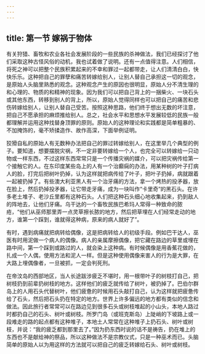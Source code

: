 ```yaml
---
---
---
```

title: 第一节 嫁祸于物体
---




有关狩猎、畜牧和农业各社会发展阶段的一些民族的杀神做法，我们已经探讨了他们采取这种古怪风俗的动机，我也试着做了说明。还有一点值得注意。人们相信，将死之神可以把整个民族积累起来的不幸和罪过一起都带走，让人们清清白白，快快乐乐。这种把自己的罪孽和痛苦转嫁给别人，让别人替自己承担这一切的观念，是原始人头脑里熟悉的观念。这种观念产生的原因也很明显，原始人分不清生理的和心理的、物质的和精神的现象。因为我们可以把自己背上的一捆柴火、一块石头或其他东西，转移到别人的背上，所以，原始人觉得同样也可以把自己的痛苦和悲伤转嫁给别人，让别人替自己受苦。按照这种思路，他们终于想出无数的坏注意，把自己不愿承担的麻烦推给别人。总之，社会水平和思想水平发展较低的民族一般都理解并运用这种找替身顶罪的原则。原始人的这种理论和实践都是简单粗暴的、不加掩饰的，毫不矫揉造作、故作高深，下面举例证明。

狡猾自私的原始人有无数种办法把自己的罪过转嫁给别人，在这里举几个典型的例子。要知道，想要摆脱灾祸，不一定非要转嫁给一个人，也完全可以转嫁给一只动物或一样东西，不过这样东西常常只是一个传播灾祸的媒介，可以把灾祸传给第一个接触它的人。在东印度某些岛上的人有一个治癫痫的办法，用某种树的叶子打病人的脸，打完后把树叶扔掉，认为这样就把病传给了叶子，把叶子扔掉，病就跟着一起被扔掉了。有些澳大利亚黑人有一个治牙痛的方法，拿一个烤热的投矛器，放在脸上，然后扔掉投矛器，让它带走牙痛，成为一块叫作“卡里奇”的黑石头。在许多老土堆子、老沙丘里都有这种石头。人们把这种石头细心地收集起来，扔到敌人的阵地去，让他们牙痛。乌干达的一个畜牧民族巴希玛人常得一种致命的脓疮，“他们从巫师那里弄一点灵草擦长脓的地方，然后把草埋在人们经常走动的地方，谁第一个踩到，谁就得这种病，原来的病人就好了”。

有时，遇到病痛就把病转给偶像，这是把病转给人的初级手段。例如巴干达人，巫医有时用泥做一个病人的偶像。病人的亲属摩擦偶像，把它藏在路边的草里或埋在路中间，第一个踩到或路过的人，就会染上这种病。有时候偶像是用香蕉花做的，扎成一个人偶，使用方法和泥人一样。但是这种使用偶像来害人的行为是大罪，在大路上埋偶像者，一旦被抓，一定会判死刑。

在帝汶岛的西部地区，当人长途跋涉疲乏不堪时，用一根带叶子的树枝打自己，把树枝扔到前辈扔树枝的地方。这样他们的疲乏就传给了树叶，被扔掉了。巴伯尔群岛上的人用石头代替树叶，他们疲惫的时候用石头敲打自己，认为这样就把疲惫传给了石头，然后把石头扔在特定的地方。世界上许多偏远的地方都有类似的信念和做法。因此旅行者常常可以在路边见到很多石头或树枝堆起的小山头，本地人路过时都扔自己的石头、树叶或树枝。所罗门岛（或班克斯岛）上陡峭的下坡路上或一段难走的路的起点都有这种堆子，本地土人常常在这种堆子上扔石头、树叶或树枝，并说：“我的疲乏都到那里去了。”因为扔东西时说的话不是祷告，扔在堆上的东西也不是献给神的祭品，所以这种做法不是宗教仪式，只是一种巫术而已。头脑简单的原始人以为用这样的方法就可以把自己的疲乏转嫁给石头、树叶或树枝。